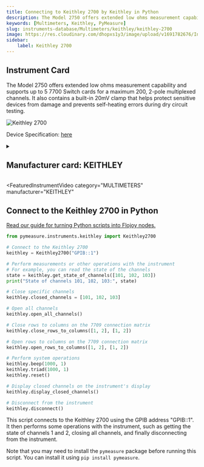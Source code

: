 ```yaml
---
title: Connecting to Keithley 2700 by Keithley in Python
description: The Model 2750 offers extended low ohms measurement capability and supports up to 5 7700 Switch cards for a maximum 200, 2-pole multiplexed channels. It also contains a built-in 20mV clamp that helps protect sensitive devices from damage and prevents self-heating errors during dry circuit testing.
keywords: [Multimeters, Keithley, PyMeasure] 
slug: instruments-database/Multimeters/keithley/keithley-2700 
image: https://res.cloudinary.com/dhopxs1y3/image/upload/v1691782676/Instruments/Multimeters/Keithley-2700/Keithley-2700.webp
sidebar:
    label: Keithley 2700 
---
```



## Instrument Card

The Model 2750 offers extended low ohms measurement capability and supports up to 5 7700 Switch cards for a maximum 200, 2-pole multiplexed channels. It also contains a built-in 20mV clamp that helps protect sensitive devices from damage and prevents self-heating errors during dry circuit testing.

![Keithley 2700](https://res.cloudinary.com/dhopxs1y3/image/upload/v1691782676/Instruments/Multimeters/Keithley-2700/Keithley-2700.webp)

Device Specification: [here](https://download.tek.com/datasheet/Series2700DAQSystemDataSheet.pdf)

<details style={{ marginTop: "15px"}}>
<summary><h2 style={{display:'inline'}}>Manufacturer card: KEITHLEY</h2></summary>

![KEITHLEY](https://res.cloudinary.com/dhopxs1y3/image/upload/v1692806202/Instruments/Vendor%20Logos/Keithley.png)

Keithley Instruments is a measurement and instrument company headquartered in Solon, Ohio, that develops, manufactures, markets, and sells data acquisition products, as well as complete systems for high-volume production and assembly testing.

- Headquarters: Cleveland, Ohio, United States
- Yearly Revenue (millions, USD): 110.6
- Vendor Website: [here](https://www.tek.com/en)

</details>


<FeaturedInstrumentVideo
  category="MULTIMETERS"
  manufacturer="KEITHLEY"
></FeaturedInstrumentVideo>

## Connect to the Keithley 2700 in Python

[Read our guide for turning Python scripts into Flojoy nodes.](https://docs.flojoy.ai/contribution/blocks/custom-flojoy-block/)



<Tabs>
<TabItem value="Flojoy" label="Flojoy" className="flojoy-instrument-tabs">

<NodeCardCollection category="MULTIMETERS" manufacturer="Keithley"></NodeCardCollection>

</TabItem>
<TabItem value="PyMeasure" label="PyMeasure">


```python
from pymeasure.instruments.keithley import Keithley2700

# Connect to the Keithley 2700
keithley = Keithley2700("GPIB::1")

# Perform measurements or other operations with the instrument
# For example, you can read the state of the channels
state = keithley.get_state_of_channels([101, 102, 103])
print("State of channels 101, 102, 103:", state)

# Close specific channels
keithley.closed_channels = [101, 102, 103]

# Open all channels
keithley.open_all_channels()

# Close rows to columns on the 7709 connection matrix
keithley.close_rows_to_columns([1, 2], [1, 2])

# Open rows to columns on the 7709 connection matrix
keithley.open_rows_to_columns([1, 2], [1, 2])

# Perform system operations
keithley.beep(1000, 1)
keithley.triad(1000, 1)
keithley.reset()

# Display closed channels on the instrument's display
keithley.display_closed_channels()

# Disconnect from the instrument
keithley.disconnect()
```

This script connects to the Keithley 2700 using the GPIB address "GPIB::1". It then performs some operations with the instrument, such as getting the state of channels 1 and 2, closing all channels, and finally disconnecting from the instrument.

Note that you may need to install the `pymeasure` package before running this script. You can install it using `pip install pymeasure`.

</TabItem>
</Tabs>